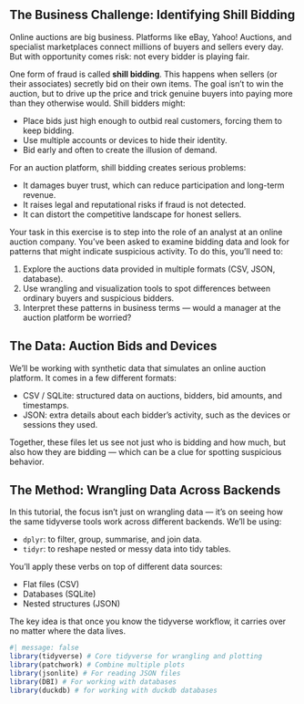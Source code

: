 ## The Business Challenge: Identifying Shill Bidding

Online auctions are big business. Platforms like eBay, Yahoo! Auctions, and specialist marketplaces connect millions of buyers and sellers every day. But with opportunity comes risk: not every bidder is playing fair.

One form of fraud is called **shill bidding**. This happens when sellers (or their associates) secretly bid on their own items. The goal isn't to win the auction, but to drive up the price and trick genuine buyers into paying more than they otherwise would. Shill bidders might:

- Place bids just high enough to outbid real customers, forcing them to keep bidding.
- Use multiple accounts or devices to hide their identity.
- Bid early and often to create the illusion of demand.

For an auction platform, shill bidding creates serious problems:

- It damages buyer trust, which can reduce participation and long-term revenue.
- It raises legal and reputational risks if fraud is not detected.
- It can distort the competitive landscape for honest sellers.

Your task in this exercise is to step into the role of an analyst at an online auction company. You've been asked to examine bidding data and look for patterns that might indicate suspicious activity. To do this, you'll need to:

1. Explore the auctions data provided in multiple formats (CSV, JSON, database).
2. Use wrangling and visualization tools to spot differences between ordinary buyers and suspicious bidders.
3. Interpret these patterns in business terms — would a manager at the auction platform be worried?

## The Data: Auction Bids and Devices

We'll be working with synthetic data that simulates an online auction platform. It comes in a few different formats:

 - CSV / SQLite: structured data on auctions, bidders, bid amounts, and timestamps.
- JSON: extra details about each bidder's activity, such as the devices or sessions they used.

Together, these files let us see not just who is bidding and how much, but also how they are bidding — which can be a clue for spotting suspicious behavior.

## The Method: Wrangling Data Across Backends

In this tutorial, the focus isn't just on wrangling data — it's on seeing how the same tidyverse tools work across different backends. We'll be using:

- `dplyr`: to filter, group, summarise, and join data.
- `tidyr`: to reshape nested or messy data into tidy tables.

You'll apply these verbs on top of different data sources:

- Flat files (CSV)
- Databases (SQLite)
- Nested structures (JSON)

The key idea is that once you know the tidyverse workflow, it carries over no matter where the data lives.

```r
#| message: false
library(tidyverse) # Core tidyverse for wrangling and plotting
library(patchwork) # Combine multiple plots
library(jsonlite) # For reading JSON files
library(DBI) # For working with databases
library(duckdb) # for working with duckdb databases
```

